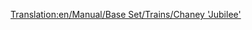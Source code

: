 [[Translation:en/Manual/Base Set/Trains/Chaney 'Jubilee']]
{{it/Manuale/Set base/Treni/StatLocomotive|Image=[[File:en/Manual/Base Set/Trains/Chaneyjubilee.png]]
|Name=Chaney "Jubilee"
|Cost=€ 30.468
|Speed=112 km/h (70 mph)
|Weight=131 t
|Power=1.000 hp (746 kW)
|Annual=€ 3.936
|Designed=1934
|Lifespan=21
|Capacity=N/A
|Description=La locomotiva di partenza di fascia media per il clima temperato in TTD. Non così economica da gestire come la Kirby Paul Tank, e non così veloce o potente come la Ginzu A4. Ma ancora utile se vuoi un equilibrio.
|Real-life = Questo è la [http://en.wikipedia.org/wiki/LMS_Jubilee_Class LMS Stanier "Jubilee"], una locomotiva creata concepita per il trasporto espresso secondario dei passeggeri. Un possibile equivalente nella vita reale potrebbe essere la "Jubilee Class"
}}